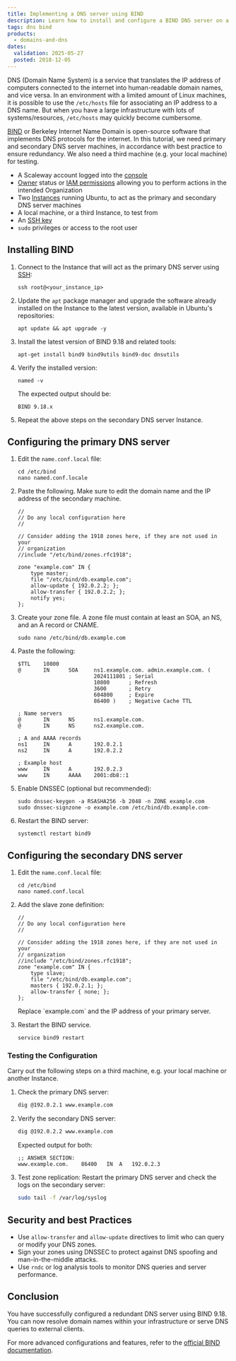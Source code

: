 ```yaml
---
title: Implementing a DNS server using BIND
description: Learn how to install and configure a BIND DNS server on a Scaleway Instance to manage domain name resolution.
tags: dns bind
products:
  - domains-and-dns
dates:
  validation: 2025-05-27
  posted: 2018-12-05
---
```



DNS (Domain Name System) is a service that translates the IP address of computers connected to the internet into human-readable domain names, and vice versa. In an environment with a limited amount of Linux machines, it is possible to use the `/etc/hosts` file for associating an IP address to a DNS name. But when you have a large infrastructure with lots of systems/resources, `/etc/hosts` may quickly become cumbersome.

[BIND](https://www.isc.org/bind/) or Berkeley Internet Name Domain is open-source software that implements DNS protocols for the internet. In this tutorial, we need primary and secondary DNS server machines, in accordance with best practice to ensure redundancy. We also need a third machine (e.g. your local machine) for testing.

<Requirements />

- A Scaleway account logged into the [console](https://console.scaleway.com)
- [Owner](/iam/concepts/#owner) status or [IAM permissions](/iam/concepts/#permission) allowing you to perform actions in the intended Organization
- Two [Instances](/instances/how-to/create-an-instance/) running Ubuntu, to act as the primary and secondary DNS server machines
- A local machine, or a third Instance, to test from
- An [SSH key](/organizations-and-projects/how-to/create-ssh-key/)
- `sudo` privileges or access to the root user

## Installing BIND

1. Connect to the Instance that will act as the primary DNS server using [SSH](/instances/how-to/connect-to-instance/):
    ```
    ssh root@<your_instance_ip>
    ```

2. Update the `apt` package manager and upgrade the software already installed on the Instance to the latest version, available in Ubuntu's repositories:
    ```
    apt update && apt upgrade -y

3. Install the latest version of BIND 9.18 and related tools:
    ```
    apt-get install bind9 bind9utils bind9-doc dnsutils
    ```
4. Verify the installed version:
    ```
    named -v
    ```
    The expected output should be:
    ```
    BIND 9.18.x
    ```
5. Repeat the above steps on the secondary DNS server Instance.

## Configuring the primary DNS server

1. Edit the `name.conf.local` file:
    ```
    cd /etc/bind
    nano named.conf.locale
    ```
2. Paste the following. Make sure to edit the domain name and the IP address of the secondary machine.
    ```
    //
    // Do any local configuration here
    //

    // Consider adding the 1918 zones here, if they are not used in your
    // organization
    //include "/etc/bind/zones.rfc1918";

    zone "example.com" IN {
        type master;
        file "/etc/bind/db.example.com";
        allow-update { 192.0.2.2; };
        allow-transfer { 192.0.2.2; };
        notify yes;
    };
    ```
3. Create your zone file. A zone file must contain at least an SOA, an NS, and an A record or CNAME.
    ```
    sudo nano /etc/bind/db.example.com
    ```
4. Paste the following:
    ```
    $TTL    10800
    @       IN      SOA     ns1.example.com. admin.example.com. (
                            2024111801 ; Serial
                            10800      ; Refresh
                            3600       ; Retry
                            604800     ; Expire
                            86400 )    ; Negative Cache TTL

    ; Name servers
    @       IN      NS      ns1.example.com.
    @       IN      NS      ns2.example.com.

    ; A and AAAA records
    ns1     IN      A       192.0.2.1
    ns2     IN      A       192.0.2.2

    ; Example host
    www     IN      A       192.0.2.3
    www     IN      AAAA    2001:db8::1
    ```

5. Enable DNSSEC (optional but recommended):
    ```
    sudo dnssec-keygen -a RSASHA256 -b 2048 -n ZONE example.com
    sudo dnssec-signzone -o example.com /etc/bind/db.example.com-
    ```

6. Restart the BIND server:
    ```
    systemctl restart bind9
    ```

## Configuring the secondary DNS server

1. Edit the `name.conf.local` file:
    ```
    cd /etc/bind
    nano named.conf.local
    ```

2. Add the slave zone definition:
    ```
    //
    // Do any local configuration here
    //

    // Consider adding the 1918 zones here, if they are not used in your
    // organization
    //include "/etc/bind/zones.rfc1918";
    zone "example.com" IN {
        type slave;
        file "/etc/bind/db.example.com";
        masters { 192.0.2.1; };
        allow-transfer { none; };
    };
    ```
    <Message type="note">
      Replace `example.com` and the IP address of your primary server.
    </Message>

3. Restart the BIND service.
    ```
    service bind9 restart
    ```

### Testing the Configuration

Carry out the following steps on a third machine, e.g. your local machine or another Instance.

1. Check the primary DNS server:
   ```bash
   dig @192.0.2.1 www.example.com
   ```

2. Verify the secondary DNS server:
   ```bash
   dig @192.0.2.2 www.example.com
   ```

   Expected output for both:
   ```
   ;; ANSWER SECTION:
   www.example.com.    86400   IN  A   192.0.2.3
   ```

3. Test zone replication:
   Restart the primary DNS server and check the logs on the secondary server:
   ```bash
   sudo tail -f /var/log/syslog
   ```

## Security and best Practices

- Use `allow-transfer` and `allow-update` directives to limit who can query or modify your DNS zones.
- Sign your zones using DNSSEC to protect against DNS spoofing and man-in-the-middle attacks.
- Use `rndc` or log analysis tools to monitor DNS queries and server performance.


## Conclusion

You have successfully configured a redundant DNS server using BIND 9.18. You can now resolve domain names within your infrastructure or serve DNS queries to external clients.

For more advanced configurations and features, refer to the [official BIND documentation](https://kb.isc.org/docs/isc-bind-9).
